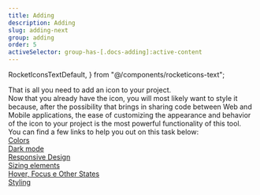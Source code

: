 ```yaml
---
title: Adding
description: Adding
slug: adding-next
group: adding
order: 5
activeSelector: group-has-[.docs-adding]:active-content
---
```


  RocketIconsTextDefault,
} from "@/components/rocketicons-text";

That is all you need to add an icon to your project.
<br />
Now that you already have the icon, you will most likely want to style it because,
after the possibility that <RocketIconsTextDefault /> brings in sharing code between
Web and Mobile applications, the ease of customizing the appearance and behavior of the icon to
your project is the most powerful functionality of this tool.
<br />
You can find a few links to help you out on this task below:
<br />
[Colors](./colors)  
[Dark mode](./dark-mode)  
[Responsive Design](./responsive-design)  
[Sizing elements](./sizing-elements)  
[Hover, Focus e Other States](./state-management)  
[Styling](./styling)



